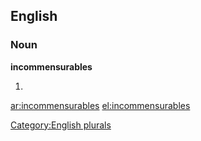 ==English==

===Noun===
'''incommensurables'''

# {{plural of|[[incommensurable]]}}

[[Category:English plurals]]

[[ar:incommensurables]]
[[el:incommensurables]]